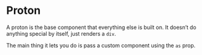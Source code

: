 
<Meta title="Atoms/Proton" of={ProtonStories} />

# Proton

A proton is the base component that everything else is built on.
It doesn’t do anything special by itself, just renders a `div`.

<Canvas>
  <Story of={ProtonStories.Default} />
</Canvas>

The main thing it lets you do is pass a custom component
using the `as` prop.

<Canvas>
  <Story of={ProtonStories.Button} />
</Canvas>

<ArgsTable />

